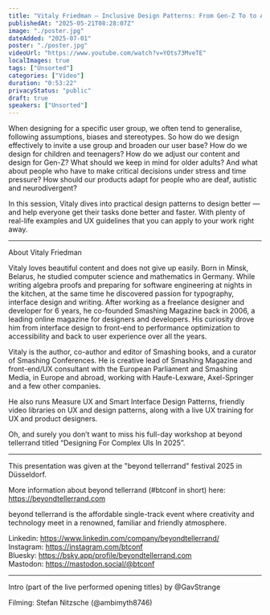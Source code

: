 ```yaml
---
title: "Vitaly Friedman – Inclusive Design Patterns: From Gen-Z To to Aging Audiences – btconf Düsseldorf 25"
publishedAt: "2025-05-21T08:28:07Z"
image: "./poster.jpg"
dateAdded: "2025-07-01"
poster: "./poster.jpg"
videoUrl: "https://www.youtube.com/watch?v=YOts73MveTE"
localImages: true
tags: ["Unsorted"]
categories: ["Video"]
duration: "0:53:22"
privacyStatus: "public"
draft: true
speakers: ["Unsorted"]
---
```

When designing for a specific user group, we often tend to generalise, following assumptions, biases and stereotypes. So how do we design effectively to invite a use group and broaden our user base? How do we design for children and teenagers? How do we adjust our content and design for Gen-Z? What should we keep in mind for older adults? And what about people who have to make critical decisions under stress and time pressure?
How should our products adapt for people who are deaf, autistic and neurodivergent?

In this session, Vitaly dives into practical design patterns to design better — and help everyone get their tasks done better and faster. With plenty of real-life examples and UX guidelines that you can apply to your work right away.

----   

About Vitaly Friedman

Vitaly loves beautiful content and does not give up easily. Born in Minsk, Belarus, he studied computer science and mathematics in Germany. While writing algebra proofs and preparing for software engineering at nights in the kitchen, at the same time he discovered passion for typography, interface design and writing. After working as a freelance designer and developer for 6 years, he co-founded Smashing Magazine back in 2006, a leading online magazine for designers and developers. His curiosity drove him from interface design to front-end to performance optimization to accessibility and back to user experience over all the years.

Vitaly is the author, co-author and editor of Smashing books, and a curator of Smashing Conferences. He is creative lead of Smashing Magazine and front-end/UX consultant with the European Parliament and Smashing Media, in Europe and abroad, working with Haufe-Lexware, Axel-Springer and a few other companies.

He also runs Measure UX and Smart Interface Design Patterns, friendly video libraries on UX and design patterns, along with a live UX training for UX and product designers.

Oh, and surely you don’t want to miss his full-day workshop at beyond tellerrand titled “Designing For Complex UIs In 2025”.

----  

This presentation was given at the "beyond tellerrand" festival 2025 in Düsseldorf.   

More information about beyond tellerrand (#btconf in short) here:   
https://beyondtellerrand.com  

beyond tellerrand is the affordable single-track event where creativity and technology meet in a renowned, familiar and friendly atmosphere.  

Linkedin: https://www.linkedin.com/company/beyondtellerrand/   
Instagram: https://instagram.com/btconf   
Bluesky: https://bsky.app/profile/beyondtellerrand.com   
Mastodon: https://mastodon.social/@btconf   

----   

Intro (part of the live performed opening titles) by @GavStrange 

Filming: Stefan Nitzsche (@ambimyth8746)
